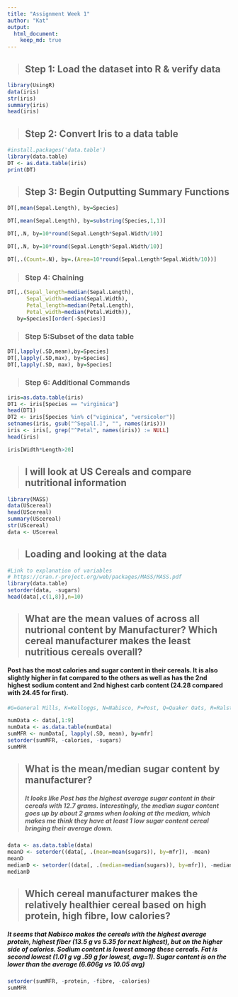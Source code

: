 ```yaml
---
title: "Assignment Week 1"
author: "Kat"
output: 
  html_document:
    keep_md: true
---
```


>
## Step 1: Load the dataset into R & verify data
```r
library(UsingR)
data(iris)
str(iris)
summary(iris)
head(iris)
```

>## Step 2: Convert Iris to a data table

```r
#install.packages('data.table')
library(data.table)
DT <- as.data.table(iris)
print(DT)
```

>
## Step 3: Begin Outputting Summary Functions
```r
DT[,mean(Sepal.Length), by=Species]

DT[,mean(Sepal.Length), by=substring(Species,1,1)]

DT[,.N, by=10*round(Sepal.Length*Sepal.Width/10)]

DT[,.N, by=10*round(Sepal.Length*Sepal.Width/10)]

DT[,.(Count=.N), by=.(Area=10*round(Sepal.Length*Sepal.Width/10))]

```

>
### Step 4: Chaining
```r
DT[,.(Sepal_length=median(Sepal.Length),
      Sepal_width=median(Sepal.Width),
      Petal_length=median(Petal.Length),
      Petal_width=median(Petal.Width)),
   by=Species][order(-Species)]

```

> 
### Step 5:Subset of the data table

```r
DT[,lapply(.SD,mean),by=Species]
DT[,lapply(.SD,max), by=Species]
DT[,lapply(.SD, max), by=Species]

```

>
### Step 6: Additional Commands

```r
iris=as.data.table(iris)
DT1 <- iris[Species == "virginica"]
head(DT1)
DT2 <- iris[Species %in% c("viginica", "versicolor")]
setnames(iris, gsub("^Sepal[.]", "", names(iris)))
iris <- iris[, grep("^Petal", names(iris)) := NULL]
head(iris)

iris[Width*Length>20]
```
>
## I will look at US Cereals and compare nutritional information
```r
library(MASS) 
data(UScereal)
head(UScereal)
summary(UScereal)
str(UScereal)
data <- UScereal

```

>
## Loading and looking at the data

```r
#Link to explanation of variables
# https://cran.r-project.org/web/packages/MASS/MASS.pdf
library(data.table)
setorder(data, -sugars)
head(data[,c(1,8)],n=10)
```


>
## What are the mean values of across all nutrional content by Manufacturer? Which cereal manufacturer makes the least nutritious cereals overall?

#### Post has the most calories and sugar content in their cereals. It is also slightly higher in fat compared to the others as well as has the 2nd highest sodium content and 2nd highest carb content (24.28 compared with 24.45 for first).

```r
#G=General Mills, K=Kelloggs, N=Nabisco, P=Post, Q=Quaker Oats, R=Ralston Purina.

numData <- data[,1:9]
numData <- as.data.table(numData)
sumMFR <- numData[, lapply(.SD, mean), by=mfr]
setorder(sumMFR, -calories, -sugars)
sumMFR

```

>
## What is the mean/median sugar content by manufacturer?
##### It looks like Post has the highest average sugar content in their cereals with 12.7 grams. Interestingly, the median sugar content goes up by about 2 grams when looking at the median, which makes me think they have at least 1 low sugar content cereal bringing their average down. 
```r

data <- as.data.table(data)
meanD <- setorder((data[, .(mean=mean(sugars)), by=mfr]), -mean)
meanD
medianD <- setorder((data[, .(median=median(sugars)), by=mfr]), -median)
medianD

```

>
## Which cereal manufacturer makes the relatively healthier cereal based on high protein, high fibre, low calories?

##### It seems that Nabisco makes the cereals with the highest average protein, highest fiber (13.5 g vs 5.35 for next highest), but on the higher side of calories. Sodium content is lowest among these cereals. Fat is second lowest (1.01 g vg .59 g for lowest, avg=1). Sugar content is on the lower than the average (6.606g vs 10.05 avg)
```r
setorder(sumMFR, -protein, -fibre, -calories)
sumMFR
```


